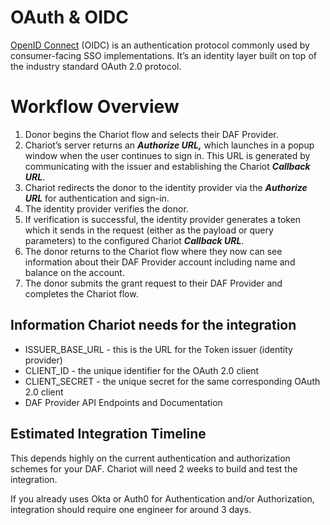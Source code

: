 # OAuth & OIDC

[OpenID Connect](https://openid.net/connect/) (OIDC) is an authentication protocol commonly used by consumer-facing SSO implementations. It’s an identity layer built on top of the industry standard OAuth 2.0 protocol.

# Workflow Overview
1. Donor begins the Chariot flow and selects their DAF Provider.
2. Chariot’s server returns an ***Authorize URL,*** which launches in a popup window when the user continues to sign in. This URL is generated by communicating with the issuer and establishing the Chariot ***Callback URL***.
3. Chariot redirects the donor to the identity provider via the ***Authorize URL*** for authentication and sign-in.
4. The identity provider verifies the donor.
5. If verification is successful, the identity provider generates a token which it sends in the request (either as the payload or query parameters) to the configured Chariot ***Callback URL***.
6. The donor returns to the Chariot flow where they now can see information about their DAF Provider account including name and balance on the account.
7. The donor submits the grant request to their DAF Provider and completes the Chariot flow.



## Information Chariot needs for the integration

- ISSUER_BASE_URL - this is the URL for the Token issuer (identity provider)
- CLIENT_ID - the unique identifier for the OAuth 2.0 client
- CLIENT_SECRET - the unique secret for the same corresponding OAuth 2.0 client
- DAF Provider API Endpoints and Documentation

## Estimated Integration Timeline

This depends highly on the current authentication and authorization schemes for your DAF. Chariot will need 2 weeks to build and test the integration.

If you already uses Okta or Auth0 for Authentication and/or Authorization, integration should require one engineer for around 3 days. 